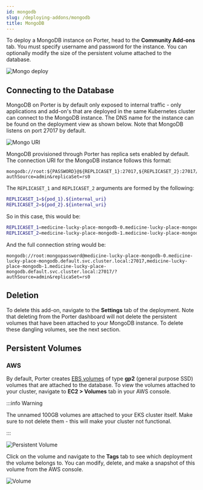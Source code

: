 ```yaml
---
id: mongodb
slug: /deploying-addons/mongodb
title: MongoDB
---
```


To deploy a MongoDB instance on Porter, head to the **Community Add-ons** tab. You must specify username and password for the instance. You can optionally modify the size of the persistent volume attached to the database.

![Mongo deploy](https://imagedelivery.net/l4LYM_vOYKe7O1NCT_Nc_g/373d6e84-874f-4b42-1e36-621aba44ba00/large "Screen Shot 2021-03-19 at 12.49.14 PM.png")

## Connecting to the Database

MongoDB on Porter is by default only exposed to internal traffic - only applications and add-on's that are deployed in the same Kubernetes cluster can connect to the MongoDB instance. The DNS name for the instance can be found on the deployment view as shown below. Note that MongoDB listens on port 27017 by default.

![Mongo URI](https://imagedelivery.net/l4LYM_vOYKe7O1NCT_Nc_g/681b4436-0af2-41f5-e51f-1ec6027d1600/large "Screen Shot 2021-03-19 at 1.14.43 PM.png")

MongoDB provisioned through Porter has replica sets enabled by default. The connection URI for the MongoDB instance follows this format:

```
mongodb://root:${PASSWORD}@${REPLICASET_1}:27017,${REPLICASET_2}:27017/?authSource=admin&replicaSet=rs0
```

The `REPLICASET_1` and `REPLICASET_2` arguments are formed by the following:

```sh
REPLICASET_1=${pod_1}.${internal_uri}
REPLICASET_2=${pod_2}.${internal_uri}
```

So in this case, this would be:

```sh
REPLICASET_1=medicine-lucky-place-mongodb-0.medicine-lucky-place-mongodb.default.svc.cluster.local
REPLICASET_2=medicine-lucky-place-mongodb-1.medicine-lucky-place-mongodb.default.svc.cluster.local
```

And the full connection string would be:

```
mongodb://root:mongopassword@medicine-lucky-place-mongodb-0.medicine-lucky-place-mongodb.default.svc.cluster.local:27017,medicine-lucky-place-mongodb-1.medicine-lucky-place-mongodb.default.svc.cluster.local:27017/?authSource=admin&replicaSet=rs0
```

## Deletion

To delete this add-on, navigate to the **Settings** tab of the deployment. Note that deleting from the Porter dashboard will not delete the persistent volumes that have been attached to your MongoDB instance. To delete these dangling volumes, see the next section.

## Persistent Volumes

### AWS

By default, Porter creates [EBS volumes](https://docs.aws.amazon.com/AWSEC2/latest/UserGuide/ebs-volumes.html) of type **gp2** (general purpose SSD) volumes that are attached to the database. To view the volumes attached to your cluster, navigate to **EC2 > Volumes** tab in your AWS console.

:::info Warning

The unnamed 100GB volumes are attached to your EKS cluster itself. Make sure to not delete them - this will make your cluster not functional.

:::

![Persistent Volume](https://imagedelivery.net/l4LYM_vOYKe7O1NCT_Nc_g/be2851cd-fae9-4f65-3276-e04545802600/large "Screen Shot 2021-03-18 at 3.11.11 PM.png")

Click on the volume and navigate to the **Tags** tab to see which deployment the volume belongs to. You can modify, delete, and make a snapshot of this volume from the AWS console.

![Volume](https://imagedelivery.net/l4LYM_vOYKe7O1NCT_Nc_g/7fdb82ff-ad1d-432a-57d5-52d1cfd14200/large "Screen Shot 2021-03-18 at 3.17.19 PM.png")
